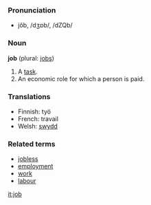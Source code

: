 ===Pronunciation===
*jŏb, /dʒɒb/, /dZQb/

===Noun===
'''job''' (plural: [[jobs]])
#A [[task]].
#An economic role for which a person is paid.

===Translations===
*Finnish: työ
*French: travail
*Welsh: [[swydd]]

===Related terms===
*[[jobless]]
*[[employment]]
*[[work]]
*[[labour]]

[[it:job]]